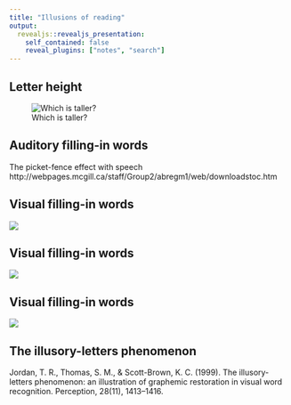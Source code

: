```yaml
---
title: "Illusions of reading"
output:
  revealjs::revealjs_presentation:
    self_contained: false
    reveal_plugins: ["notes", "search"]
---
```


## Letter height

![Which is taller?](images_videos/letterHeightIllusion.png)

## Auditory filling-in words 

The picket-fence effect with speech
http://webpages.mcgill.ca/staff/Group2/abregm1/web/downloadstoc.htm

<section data-notes="Something notey"></section>

## Visual filling-in words

![](images_videos/illusoryLettersIllusion-verySmall.png)

## Visual filling-in words

![](images_videos/illusoryLettersIllusion-small.png)

## Visual filling-in words

![](images_videos/illusoryLettersIllusion.png)

## The illusory-letters phenomenon

Jordan, T. R., Thomas, S. M., & Scott-Brown, K. C. (1999). The illusory-letters phenomenon: an illustration of graphemic restoration in visual word recognition. Perception, 28(11), 1413–1416.

